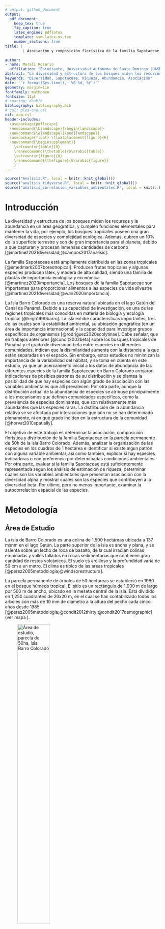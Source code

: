 ```yaml
---
# output: github_document
output: 
  pdf_document:
    keep_tex: true
    fig_caption: true
    latex_engine: pdflatex
    template: svm-latex-ms.tex
    number_sections: true
title: | 
        | Asociación y composición florística de la familia Sapotaceae en la parcela permanente de 50h, Isla Barro Colorado
        
author:
- name: Merali Rosario
  affiliation: "Estudiante, Universidad Autónoma de Santo Domingo (UASD)"
abstract: "La diversidad y estructura de los bosques miden los recursos y la abundancia en un área geográfica, por ejemplo, los bosques de la familia Sapotaceae son importantes para proporcionar alimentos a las especies de vida silvestre. La  Isla  Barro  Colorado  es  una  reserva  natural  ubicada  en el lago  Gatún  del  Canal  de Panamá. Debido a su capacidad de investigación, es una de las regiones tropicales más conocidas en materia de biología y ecología tropical. La distribución actual de la abundancia de especies en BCI se atribuye principalmente a los mecanismos que definen comunidades específicas, como la prevalencia de especies dominantes. Sin embargo, la distribución de la abundancia relativa se ve afectada por interacciones que aún no se han determinado plenamente, ni en qué grado inciden en la estructura de la comunidad. El objetivo de este trabajo es determinar la asociación, composición florística y distribución de la familia Sapotaceae en la parcela permanente de 50h de la isla Barro Colorado. Los datos de cada uno de los cuadrantes de una hectárea que componen BCI fueron procesados en R, teniendo en cuenta la matriz ambiental y la matriz de comunidad, los cuales contienen datos de las variables ambientales, tales como condiciones edáficas, tipo de hábitat, topografía del lugar, clasificación etaria del bosque, datos demográficos y geoferenciación espacial de todos los individuos censados. Se adaptaron scripts reproducibles, utilizando colecciones de paquetes multifuncionales. Todos los datos fueron examinados utilizando análisis de ecología númerica. Se registraron un total de 5 especies y 2 géneros distribuidos en 2029 individuos en toda la parcela. La riqueza por cuadro fue de 4 especies y la mediana de la abundancia por cuadro fue de 39 individuos. La especie más abundante fue *Pouteria reticulata*, con 1084 individuos, y la menos abundante fue *Pouteria fossicola* con 3 individuos. La riqueza de la familia Sapotaceae presenta correlación con la presencia de cobre y nitrógeno en el suelo. Las variables geomorfológicas presentan asociación con la abundancia y riqueza. La riqueza de la familia Sapotaceae aumenta en función del contenido de hidrógeno, nitrógeno y cobre, Ademas, aunmenta con la equidad. Los índices de diversidad alfa arrojaron valores muy bajos. Las especies que contribuyen de manera significativa a la diversidad beta fueron: _Chrysophyllum argenteum_ , _Chrysophyllum cainito_ y _Pouteria stipitata_, de las cuales la que mas contribuyó a la diversidad beta fué _Chrysophyllum cainito_. De acuerdo con estos resultados, se concluye que la riqueza de la familia Sapotaceea no presenta mucha diversidad en BCI, lo cual se estima que la riqueza seguiría constante o no aumentaría significativamente aunque se hiciera un mayor esfuerzo de muestreo"
keywords: "Diversidad, Sapotaceae, Riqueza, Abundancia, Asociación"
date: "`r format(Sys.time(), '%B %d, %Y')`"
geometry: margin=1in
fontfamily: mathpazo
fontsize: 11pt
# spacing: double
bibliography: bibliography.bib
# csl: plos-one.csl
csl: apa.csl
header-includes:
  \usepackage{pdflscape}
  \newcommand{\blandscape}{\begin{landscape}}
  \newcommand{\elandscape}{\end{landscape}}
  \usepackage{float} \floatplacement{figure}{H} 
  \newcommand{\beginsupplement}{
    \setcounter{table}{0}
    \renewcommand{\thetable}{S\arabic{table}}
    \setcounter{figure}{0}
    \renewcommand{\thefigure}{S\arabic{figure}}
    }
---
```



```r
source("Analisis.R", local = knitr::knit_global())
source("analisis_tidyverse.R", local = knitr::knit_global())
source("analisis_correlacion_variables_ambientales.R", local = knitr::knit_global())

```


# Introducción

La diversidad y estructura de los bosques miden los recursos y la abundancia en un área geográfica, y cumplen funciones elementales para mantener la vida, por ejemplo, los bosques tropicales poseen una gran diversidad de especies y complejidad ecológica. Además, cubren un 10% de la superficie terrestre y son de gran importancia para el planeta, debido a que capturan y procesan inmensas cantidades de carbono [@martinez2021diversidad;@campos2017analisis]. 

La familia Sapotaceae está ampliamente distribuida en las zonas tropicales [@smedmark2007boreotropical]. Producen frutas tropicales y algunas especies producen látex, y  madera de alta calidad, siendo una familia de plantas de importancia ecológica y económica [@martinez2020importancia]. Los bosques de la familia Sapotaceae son importantes para proporcionar alimentos a las especies de vida silvestre [@martinez2021diversidad;@wan2020importancia]. 

La  Isla  Barro  Colorado  es  una  reserva  natural  ubicada  en  el lago  Gatún  del  Canal  de Panamá. Debido a su capacidad de investigación, es una de las regiones tropicales más conocidas en materia de biología y ecología tropical [@leigh1990barro]. La isla exhibe características importantes, tres de las cuales son la estabilidad ambiental, su ubicación geográfica (en un área de importancia internacional) y la capacidad para investigar grupos específicos de organismos [@rodriguez2020scolytinae]. Cabe señalar, que en trabajos anteriores [@condit2002beta]  sobre los bosques tropicales de Panamá y el grado de diversidad beta entre especies en diferentes comunidades, indican que la disimilaridad aumenta con la distancia a la que están separadas en el espacio. Sin embargo, estos estudios no minimizan la importancia de la variabilidad del hábitat, y se toma en cuenta en este estudio, ya que un acercamiento inicial a los datos de abundancia de las diferentes especies de la familia Sapotaceae en Barro Colorado arrojaron indicaciones de posibles patrones de su distribución y se plantea la posibilidad de que hay especies con algún grado de asociación con las variables ambientales que allí prevalecen. Por otra parte, aunque la distribución actual de la abundancia de especies se atribuye principalmente a los mecanismos que definen comunidades específicas, como la prevalencia de especies dominantes, que son relativamente más abundantes que las especies raras. La distribución de la abundancia relativa se ve afectada por interacciones que aún no se han determinado plenamente, ni en qué grado inciden en la estructura de la comunidad [@horvat2010spatially].

El objetivo de este trabajo es determinar la asociación, composición florística y distribución de la familia Sapotaceae en la parcela permanente de 50h de la isla Barro Colorado. Además, analizar la organización de las especies en los cuadros de 1 hectárea e identificar si existe algun patrón con alguna variable ambiental, asi como tambien, explicar si hay especies indicadoras o con preferencia por determinadas condiciones ambientales. Por otra parte, evaluar si la familia Sapotaceae está suficientemente representada segun los análisis de estimación de riqueza, determinar cuales son las variables ambientales que presentan asociación con la diversidad alpha y mostrar cuales son las especies que contribuyen a la diversidad beta. Por ultimo, pero no menos importante, examinar la autocorrelación espacial de las especies. 


# Metodología


## Área de Estudio


La isla de Barro Colorado es una colina de 1,500 hectáreas ubicada a 137 msnm en el lago Gatún. La parte superior de la isla es ancha y plana, y se asienta sobre un lecho de roca de basalto, de la cual irradian colinas empinadas y valles tallados en rocas sedimentarias que contienen gran cantidad de restos volcánicos. El suelo es arcilloso y la profundidad varía de 50 cm a un metro. El clima es típico de las areas tropicales [@perez2005metodologia;@windsorestructura]. 

La parcela permanente de árboles de 50 hectáreas se estableció en 1980 en el bosque húmedo tropical. El sitio es un rectángulo de 1,000 m de largo por 500 m de ancho, ubicado en la meseta central de la isla. Está dividido en 1,250 cuadrantes de 20x20 m, en el cual se han contabilizado todos los arboles con más de 10 mm de diámetro a la altura del pecho cada cinco años desde 1985 [@perez2005metodologia;@condit2012thirty;@condit2017demographic] (ver mapa \ref{fig:Mapa}). 


![Área de estudio, parcela de 50ha, Isla Barro Colorado \label{fig:Mapa}](Mapa .png){width=50%}


## Materiales y Métodos


La información de los cuadrantes que componen BCI fue procesada en R [@Restudio], teniendo en cuenta la matriz ambiental y la matriz de comunidad, los cuales contienen datos de las variables ambientales, tales como condiciones edáficas, tipo de hábitat, topografía del lugar, clasificación etaria del bosque, y datos demográficos y geoferenciación espacial de todos los individuos censados. Se adaptaron scripts reproducibles recuperados de @jose_ramon_martinez_batlle_2020_4402362, utilizando la colección de paquetes multifuncionales: vegan [@vegan], Tidyverse [@tidyverse], BiodiversityR [@diversityanalysis] y indicspecies [@indicspecies]. 

Para conocer las características de los datos almacenados de la matriz de comunidad y ambiental, se realizó un análisis exploratorio que incluyó visualización de gráficos, tablas, mapas de los cuadrantes de una hectárea y tablas de correlación lineal entre las dos variables de la matriz, lo que permitió una vista común y ayudó a determinar procedimientos más detallados a continuación.

## Medición de asociación (ma)

Para realizar las pruebas de medición de asociación, se calculó la distancia euclidiana entre los cuadrados considerados objetos. Para ello, se requierió una transformación de la matriz de comunidad mediante el método Hellinger, que incluye elevar al cuadrado la abundancia relativa yij (cociente resultante de cada valor de abundancia entre la suma de los sitios)[@legendre2001ecologically]. Además, se evaluó la distancia euclidiana entre los cuadrantes en términos de ocurrencia de especies. Se utilizó el índice de disimilitud de Jaccard de la matriz normalizada para convertir el valor de abundancia en un valor binario [@brocard2011numerical]. del mismo modo, se empleó la métrica de Jaccard para aplicar la transposición de la matriz de la comunidad y convertir a datos Presencia / ausencia para medir el grado de asociación entre especies.

Para poder comparar la relación entre especies en función de su abundancia, se utilizó estandarización _ji_-cuadrado de la matriz de comunidad transpuesta [@legendre2001ecologically]. Se examinó la ocurrencia entre especies y su distribución en BCI por el coeficiente de correlación entre rangos de Spearman, para medir el grado de correlación entre las variables riqueza númerica de especies y la abundancia con las variables ambientales geomorfológicas, y la
composición química del suelo [@brocard2011numerical].

##Análisis de agrupamiento 


El método jerárquico aglomerativo de asociación entre pares de cuadrantes (según la composición de especies) bajo el estándar de enlace completo, y el método de Ward basado en la varianza mínima, se utilizó como método preliminar para el análisis de agrupamiento, con el fin de  probar su efectividad en lograr un grupo consistente de importancia ecológica [@brocard2011numerical]. Luego, estos generaron dendrogramas que posteriormente son comparados con la matriz de distancia de cuerdas [@legendre2001ecologically]. Usando correlación cofenética entre los dos para determinar el número ideal de grupos. Además, se utilizó remuestreo bootstrap y boostrap multiescalar para conocer la probabilidad de éxito de la inferencia del número de grupos y la identidad de sus componentes [@brocard2011numerical]. Las distribuciones se basaban en una probabilidad de 91% o más de acierto para el método bootstrap y de un 95% para boostrap multiescalar.

Para conocer las especies distintas o asociadas a cada grupo, se utilizó el valor del indicador o índice IndVal [@dufrene1997species], basado en permutaciones aleatorias de los sitios según la presencia de especies y la abundancia de estos. De manera similar, el grado de asociación de una especie con una preferencia particular por el grupo de cuadrantes considerado grupo en estudio, expresado como el coeficiente de correlación biserial puntual [@brocard2011numerical]. Se adoptó un enfoque similar al anterior a lo largo de las pruebas estadísticas de la hipótesis nula, basada en las especies presentes en los cuadrantes pertenecientes a un determinado grupo realizado al azar. Esta prueba se hizo reordenando aleatoriamente los valores de abundancia y comparando sus distribuciones con las obtenidas previamente [@caceres2009associations]. 

##Análisis de diversidad alpha

La diversidad alpha representa la diversidad de especies a lo largo de todas las subunidades locales relevantes, y por definición abarca dos variables importantes: (1) la riqueza de especies, y (2) la abundancia relativa de especies [@carmona2013diversidad]. Con el fin de determinar la diversidad alpha se utilizaron métodos como la Entropia de Shannon H1, que calcula el grado de desorden en la muestra, el índice de concentración de Simpson, que calcula la probabilidad de que dos individuos seleccionados aleatoriamente puedan ser de la misma especie. Ademas, se empleó la serie de números de diversidad de Hill, la fórmula de la entropía de Rengi y el índice de equidad de Pielou. 

##Analisis de diversidad beta

La diversidad beta, de acuerdo con [@whittaker1960vegetation], se define como el diferencial entre la diversidad de un hábitat y la diversidad total de un paisaje de hábitats. Teniendo en cuenta lo anterior, se utilizó el metodo hellinger para determinar cuales son las especies que contribuyen a la diversidad beta, es decir, las especies que no se encuentran compartidas entre los cuadrantes. 

## Análisis de ordenación simple (no restringida) y canónica (restringida) 

Se aplicaron los análisis de componentes principales o PCA a los datos de las variables ambientale para determianar la ordenación no restringida, donde se tomó en cuenta especificamente las variables del suelo. y para determinar la ordenacion restringida se exploró de manera explícita las relaciones entre una matriz de respuesta y una matriz explicativa con los análisis de redundancia o RDA, lo cual combina la regresión y el análisis de componentes principales (PCA), por ejemplo, busca tendencias en la matriz de comunidad  restringiéndolas a la matriz ambiental. 

##Ecología espacial

En ecología espacial se utilizó la matriz transformada de hellinger y la matriz ambiental para crear un cuadro de vecindad y ver como se autocorrelacionan los sitios. Se genera un correlograma para la variable que queremos estudiar mediante la función ‘sp.correlogram’ y para varias variables como la abundancia de especies y las variables ambientales. También, se utilizaron otros métodos como la prueba Mantel con matrices de distancia para autocorrelación espacial con y sin tendencia, y el I de Moran con una matriz de abundancia de especies transformada sin tendencia, lo cual se aplica a variables ambientales para obtener los datos de autocorrelación, distribución de especies y variables en los sitios de muestreo.


# Resultados

Se registraron un total de 5 especies y 2 generos distribuidos en 2029 individuos en toda la parcela. La riqueza por cuadro fue de 4 especies y la mediana de la abundancia por cuadro fue de 39 individuos. La especie más abundante fue *Pouteria reticulata*, con 1084 individuos, y la menos abundante fue *Pouteria fossicola* con 3 individuos. La tabla \ref{tab:abun_sp} y la figura \ref{fig:abun_sp_q} resume estos resultados. La distribución de la riqueza númerica de especies de la familia Sapotaceae sigue un patrón homogeneo, lo cual los agregados de riqueza máxima están distribuidos en casi todo el área (ver Figura \ref{fig:mapa_cuadros_riq_mi_familia}). Cabe resaltar, que la distribución de las variables ambientales PH y pendiente media siguen un patrón relativamente similar a la distribución de la riqueza númerica de la familia Sapotaceae.
```r
knitr::kable(abun_sp,
             caption = "\\label{tab:abun_sp}Abundancia por especie de la familia Sapotaceae")
```

```{r, echo=FALSE, fig.cap="\\label{fig:abun_sp_q}Abundancia por especie por quadrat"}
abun_sp_q
```

![Distribucion de la riqueza de la familia Sapotaceae\label{fig:mapa_cuadros_riq_mi_familia}](mapa_cuadros_riq_mi_familia.png){width=50%}

Los valores para el coeficiente de Spearman presentados en el panel de correlación de la figura
\ref{fig:p_cor_suelo_ar}, mostraron que la abundancia de la familia sapotaceae solo presenta correlación con la abundacia global, mientras que la riqueza tiene correlación con la presencia de cobre y nitrógeno en el suelo, lo que sugiere que mientras mas concentración de cobre y nitrógeno hay, mayor será la riqueza de especies.


```{r, echo=FALSE, fig.cap="\\label{fig:p_cor_suelo_ar}correlacion de las variables del suelo"}
p_cor_suelo_ar
```

 El índice de similaridad de Jaccard muestra que el sitio 1 y 2 comparten un 100% de sus especies, por lo que ambos sitios comparten 3 especies y no tienen especies exclusivas (ver figura \ref{fig:similaridad_jaccard}). Las variables geomorfológicas presentan asociación con la abundancia y riqueza, lo cual la figura \ref{fig:matriz_correlacion_geomorf_abun_riq_spearman} muestra que hay mucha similaridad entre estas variables. Las pruebas de correlación entre los grupos 1 y 2 formulados por upgma resultaron significativas respecto a la variable fósforo. Por otro lado, el contenido de cobre y la abundancia global promedio, es decir, la media correspondiente a todas las plantas en BCI, son significativamente diferentes entre los sitios de ambos grupos, para un nivel de significancia de a = 0.1(ver figura \ref{fig:grupos_upgma}).
 
 El grupo 1 generado por enlace upgm esta conformado por 5 cuadrante y el grupo 2 por 46 cuadrantes (ver figura \ref{fig:mapa_upgma_k2}). El grupo 2 contiene los sitios con tendencia a presentar valores altos de zinc y contenido de cobre. Es probable que las especies indicadoras del grupo con un mayor contenido de cobre estén mostrando preferencia por estas condiciones ambientales. No obstante, la mayoría de componentes del suelo en BCI tienen valores bastante homogéneos, y más bien se presentan pequeños gradientes entre los cuadrantes, lo cual evita que este tipo de acercamiento sea concluyente. La especie _Chrysophyllum argenteum_ fué la que obtuvo un valor alto de confianza al examinar su potencial como especies indicadoras del grupo 1. Para el caso del grupo 2, la especie indicadora fué _Pouteria reticulata_.
 

![Similaridad de Jaccard (color fucsia (magenta, rosa) significa "corta distancia=muy similares", y cian (celeste) significa "gran distancia=poco similares")\label{fig:similaridad_jaccard}](Similaridad.png){width=100%}

 

![Panel de correlacion de Spearman entre los datos de la comunidad y las variables geomorfologicas (color fucsia (magenta, rosa) significa "corta distancia=muy similares", y cian (celeste) significa "gran distancia=poco similares")\label{fig:matriz_correlacion_geomorf_abun_riq_spearman}](Similaridad.png){width=100%}


![Diagramas de caja de las variables que tuvieron un efecto, segun las pruebas de igualdad de medias\label{fig:grupos_upgma}](actualizacion2_grupos_upgma.png){width=100%}

![Mapa en el que se presenta la distribución de sitios en los grupos formulados por enlace upgma\label{fig:mapa_upgma_k2}](mapa_upgma_k2.png){width=50%}



La riqueza de la familia Sapotaceae aumenta en función del contenido de hidrógeno, nitrógeno y cobre, ademas, aunmenta con la equidad. Cabe destacar, que algunos sitios de BCI tienen valores altos de equidad (ver figura \ref{fig:grafico_niveles_equidad}). La Curva de rarefacción de los sitios, muestra como va aumentando la cantidad de individuos y de especies de los cuadrantes (ver figura \ref{fig:Curva_rarefaccion}), donde la mayor concentración de individuos está entre los 20 a 50 individuos y la abundancia maxima es de 70 individuos. Los valores de los indices de diversidad alfa fueron: Riqueza de especies (0.22), Shannon (0.05) y Simpson (0.04). 


![Grafico dque presenta los valores de equidad por sitos \label{fig:grafico_niveles_equidad}](grafico_niveles_equidad.png)




![Curva de rarefaccion de los sitios \label{fig:Curva_rarefaccion}](Curva_rarefaccion.png)

  
  Las especies que contribuyen de manera significativa a la diversidad beta fueron: _Chrysophyllum argenteum_ (0.25), _Chrysophyllum cainito_ (0.31) y _Pouteria stipitata_ (0.27), de las cuales la que mas contribuyó fué _Chrysophyllum cainito_. No obstante, los sitios que contribuyen a la diversidad beta son los cuadrantes 9 y 40, lo cual presentan contribución debido a la incidencia de algunas variables ambientales.

El gráfico \ref{fig:env_suelo_pca} incluye el comportamiento de los componentes principales de la varianza en las variables suelo y geomorfología en BCI, predecido por el modelo de barra quebrada, representado por la línea roja formando la curva (La escala denominada “Inertia” representa la suma de los cuadrados de toda la varianza). En el diagrama rotulado como escalamiento 1 de la figura \ref{fig:Biplot_PCA_escalamiento}, se observan tres grupos de cuadrantes diferenciados entre sí. Un grupo de sitios con un alto grado de acidez y contenido en aluminio, otro grupo caracterizado por la presencia de elementos metálicos, y un tercero, con una
cantidad de fósforo, nitrógeno y valor de pH mayor. Las variables nitrógeno, fósforo y pH aportan la mayor parte de la varianza explicada. La relación entre las variables se encuentra debidamente representada en el recuadro del escalamiento 2, por medio de los ángulos que forman sus vectores (ver figura \ref{fig:Biplot_PCA_escalamiento}). Los resultados del PCA de los datos de la matriz de comunidad se encuentran resumidos en los diagramas de la figura \ref{fig:PCA_comunidad}. El escalamiento 1, muestra muchos de los cuadrantes dispuestos alrededor del origen formado por los ejes, lo que indica una contribución a la varianza relativamente equitativa por parte de las especies.
   
  
  
  ![grafico de los componentes principales de la varianza en las variables suelo y geomorfologia en BCI \label{fig:env_suelo_pca}](env_suelo_pca.png)
  
  ![Biplots generados en el PCA de las viariables de suelo \label{fig:Biplot_PCA_escalamiento}](Biplot_PCA_escalamiento_actualizado.png){width=100%}


  ![Biplots generados en el PCA de las viariables de suelo \label{fig:PCA_comunidad}](PCA_comunidad_actualizado.png){width=100%}


El escalamiento 2 de la figura \ref{fig:Analisis_de_correspondencia} en el análisis de correspondencia mostró que las especies _Pouteria reticulata_, _Chrysophyllum argenteum_ y _Chrysophyllum cainito_ se encuentran asociadas. Las especies restantes tienen una abundancia reducida, y en consecuencia, aparecen cercanas a los pocos cuadrantes en los que se encuentran representadas. La disparidad en la incidencia de las especies se refleja en su disposición en el diagrama. Sin embargo, estos resultados no coinciden del todo con los arrojados por el PCA de la matriz de distancias.

Los primero ordenes de _Chrysophyllum argenteum_ y _Chrysophyllum cainito_ presentan valores de autocorrelación alta o positiva, mientras que los ordenes de las demas especies presentan mayormente valores de autocorrelación negativa (Ver figura \ref{fig:Abundancia_matriz}). 
  
  
  ![Biplot del analisis de correspondencia de los datos de abundancia de las especies de Sapotaceae \label{fig:Analisis_de_correspondencia}](analisis_de_correspondencia_actualizado.png){width=100%}


  ![Autocorrelación espacial de las especies \label{fig:Abundancia_matriz}](Abundancia_matriz.png){width=100%}
  
  
  
# Discusión

Estudios de la familia Sapotaceae también reportan que *Pouteria* es un género que parece siempre presentar una cantidad significativa de individuos [@martinez2021diversidad]. La riqueza de la familia Sapotaceae aumenta en función del contenido de hidrógeno, nitrógeno y cobre, los cuales son algunos de los nutrientes que más se correlacionan con la diversidad de especies de plantas en el neotrópico [@doblado2011identificacion]. Ademas, la riqueza aunmenta con la equidad, debido a que las especies estan distribuidas en casi todos los cuadrantes. 
 
Los valores de los indices de diversidad alfa fueron muy bajos, por consiguiente, la familia Sapotaceae no presenta mucha diversidad en BCI. Se estima que la riqueza seguiría constante o no aumentaría significativamente aunque se hiciera mayor esfuerzo de muestreo (ver figura \ref{fig:acumulacion_especies_individuos}). 

 ![Grafico de acumulacion de especies en funcion de numeros de individuos \label{fig:acumulacion_especies_individuos}](acumulacion_especies_individuos.png)
 
 
Las especies que contribuyen de manera significativa a la diversidad beta fueron: _Chrysophyllum argenteum_, _Chrysophyllum cainito_ y _Pouteria stipitata_, las cuales fueron las que obtuvieron valores intermedios de individuos. No obstante, los sitios que contribuyen a la diversidad beta son los cuadrantes 9 y 40, ya presentan contribución por la incidencia de algunas variables ambientales, tales como PH, aluminio, boro, manganeso, etc. Lo anterior coincide con [@horvat2010spatially], lo cual explica que la distribución de la abundancia relativa se ve afectada por interacciones, que en este caso se debe a la incidencia de algunas variables ambientales. Además, [@condit2002beta] señala que la diversidad beta aumenta dependiendo la distancia que estan separadas las especies o los sitios donde se encuentran estas.

Las especies _Pouteria reticulata_, _Chrysophyllum argenteum_ y _Chrysophyllum cainito_ se encuentran asociadas, debido a que tienen los valores mas altos de abundancia dentro de la comunidad (1084, 711 y 171 individuos, respectivamente). Finalmente, los primeros ordenes de _Chrysophyllum argenteum_ y _Chrysophyllum cainito_ presentan valores de autocorrelación positiva, mientras que los ordenes de las demás especies presentan mayormente valores de autocorrelación negativa, teniendo en cuenta que el orden 5 de todas las especies presenta autocorrelacion negativa, lo que sugiere que el orden 5 de las especies está autocorrelacionado espacialmente negativo. 
 
# Agradecimientos

Agradezco al maestro José Ramón Martinez, por su motivación y ayuda en todos los aspectos para que este trabajo salga bien.

# Información de soporte

\ldots

# *Script* reproducible

## Análisis de riqueza y abundancia


````

`r paste (readLines('Analisis.R'), collapse = '\n')`
````

## Análisis con la colección tidyverse


````

`r paste (readLines('analisis_tidyverse.R'), collapse = '\n')`
```` 

## Mapas de riqueza y abundancia global y de mi familia


````

`r paste (readLines('mapas_abundacia_riqueza.R'), collapse = '\n')`
````

## Mapas de variables ambientales


````

`r paste (readLines('mapa_variables_ambientales.R'), collapse = '\n')`
````

## Correlaciones entre variables ambientales


````

`r paste (readLines('analisis_correlacion_variables_ambientales.R'), collapse = '\n')`
````

## Mapas de variables ambientales por lotes


````

`r paste (readLines('aed_6_mapas_kml_paneles.R'), collapse = '\n')`
````

## Modo Q aplicado a la paradoja de Orlóci


````

`r paste (readLines('medicion_asociacion_1_modo_Q_paradoja_orloci.R'), collapse = '\n')`
````

## Modo Q aplicado a la paradoja de Orlóci


````

`r paste (readLines('medicion_asociacion_1_modo_Q_paradoja_orloci.R'), collapse = '\n')`
````

## Modo Q aplicado a mi familia 


````

`r paste (readLines('medicion_asociacion_2.R'), collapse = '\n')`
````

## Análisis de agrupamiento jerárquico 


````

`r paste (readLines('analisis_de_agrupamiento_1.R'), collapse = '\n')`
````

## Análisis de agrupamiento (Interpretación y comparación de resultados)


````

`r paste (readLines('analisis_de_agrupamiento_2.R'), collapse = '\n')`
````

## Análisis de agrupamiento (variables ambientales y mapas)


````

`r paste (readLines('analisis_de_agrupamiento_3.R'), collapse = '\n')`
````

## Análisis de agrupamiento (Especies indicadoras, especies con preferencia por hábitats)


````

`r paste (readLines('analisis_de_agrupamiento_4.R'), collapse = '\n')`
````

## Análisis de diversidad alpha


````

`r paste (readLines('analisis_de_diversidad_alpha_1.R'), collapse = '\n')`
````

## Análisis de diversidad beta


````

`r paste (readLines('analisis_de_diversidad_beta.R'), collapse = '\n')`
````

## Análisis de ordenación no restringida


````

`r paste (readLines('tecnica_ordenacion_1.R'), collapse = '\n')`
````

## Análisis de ordenación restringida o canónica


````

`r paste (readLines('tecnica_ordenacion_2.R'), collapse = '\n')`
````

## Análisis espacial de datos ecológicos


````

`r paste (readLines('analisis_espacial_datos_ecologicos.R'), collapse = '\n')`
````


# Referencias
